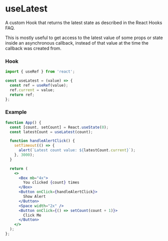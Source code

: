 # useLatest

A custom Hook that returns the latest state as described in the React Hooks FAQ.

This is mostly useful to get access to the latest value of some props or state inside an asynchronous callback, instead of that value at the time the callback was created from.

### Hook

```js
import { useRef } from 'react';

const useLatest = (value) => {
  const ref = useRef(value);
  ref.current = value;
  return ref;
};
```

### Example

```jsx
function App() {
  const [count, setCount] = React.useState(0);
  const latestCount = useLatest(count);

  function handleAlertClick() {
    setTimeout(() => {
      alert(`Latest count value: ${latestCount.current}`);
    }, 3000);
  }

  return (
    <>
      <Box mb="4x">
        You clicked {count} times
      </Box>
      <Button onClick={handleAlertClick}>
        Show Alert
      </Button>
      <Space width="2x" />
      <Button onClick={() => setCount(count + 1)}>
        Click Me
      </Button>
    </>
  );
};
```
